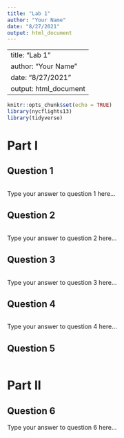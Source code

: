 ```yaml
---
title: "Lab 1"
author: "Your Name"
date: "8/27/2021"
output: html_document
---
```

---
title: "Lab 1"
author: "Your Name"
date: "8/27/2021"
output: html_document
---

```r
knitr::opts_chunk$set(echo = TRUE)
library(nycflights13)
library(tidyverse)
```

# Part I

## Question 1

```r

```

Type your answer to question 1 here...

## Question 2

```r

```

Type your answer to question 2 here...

## Question 3

```r

```

Type your answer to question 3 here...

## Question 4

```r

```

Type your answer to question 4 here...

## Question 5

```r

```


# Part II

## Question 6

Type your answer to question 6 here...

